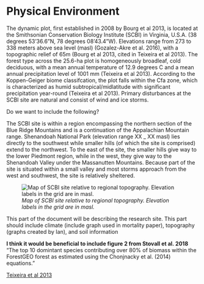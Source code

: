 # Physical Environment

The dynamic plot, first established in 2008 by Bourg et al 2013, is located at the Smithsonian Conservation Biology Institute (SCBI) in Virginia, U.S.A. (38 degrees 53'36.6"N, 78 degrees 08'43.4"W). Elevations range from 273 to 338 meters above sea level (masl) (Gozalez-Akre et al. 2016), with a topographic relief of 65m (Bourg et al 2013, cited in Teixeira et al 2013). The forest type across the 25.6-ha plot is homogeneously broadleaf, cold deciduous, with a mean annual temperature of 12.9 degrees C and a mean annual precipitation level of 1001 mm (Teixeira et al 2013). According to the Koppen-Geiger biome classifcation, the plot falls within the Cfa zone, which is characterized as humid subtropical/midlatitude with significant precipitation year-round (Teixeira et al 2013). Primary disturbances at the SCBI site are natural and consist of wind and ice storms.

Do we want to include the following?

The SCBI site is within a region encompassing the northern section of the Blue Ridge Mountains and is a continuation of the Appalachian Mountain range. Shenandoah National Park (elevation range XX _ XX masl) lies directly to the southwest while smaller hills (of which the site is comprised) extend to the northwest. To the east of the site, the smaller hills give way to the lower Piedmont region, while in the west, they give way to the Shenandoah Valley under the Massanutten Mountains. Because part of the site is situated within a small valley and most storms approach from the west and southwest, the site is relatively sheltered.

![*Map of SCBI site relative to regional topography. Elevation labels in the grid are in masl.*](maps/plot_location_regional.jpg)

This part of the document will be describing the research site. This part should include climate (include graph used in mortality paper), topography (graphs created by Ian), and soil information

**I think it would be beneficial to include figure 2 from Stovall et al. 2018**
"The top 10 domintant species contributing over 80% of biomass within the ForestGEO forest as estimated using the Chonjnacky et al. (2014) equations."


[Teixeira et al 2013](https://onlinelibrary.wiley.com/doi/epdf/10.1111/gcb.12712)
